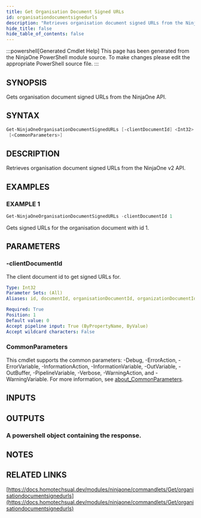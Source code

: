 ```yaml
---
title: Get Organisation Document Signed URLs
id: organisationdocumentsignedurls
description: "Retrieves organisation document signed URLs from the NinjaOne v2 API."
hide_title: false
hide_table_of_contents: false
---
```


:::powershell[Generated Cmdlet Help]
This page has been generated from the NinjaOne PowerShell module source. To make changes please edit the appropriate PowerShell source file.
:::

## SYNOPSIS

Gets organisation document signed URLs from the NinjaOne API.

## SYNTAX

```powershell
Get-NinjaOneOrganisationDocumentSignedURLs [-clientDocumentId] <Int32> [-ProgressAction <ActionPreference>]
 [<CommonParameters>]
```

## DESCRIPTION

Retrieves organisation document signed URLs from the NinjaOne v2 API.

## EXAMPLES

### EXAMPLE 1

```powershell
Get-NinjaOneOrganisationDocumentSignedURLs -clientDocumentId 1
```

Gets signed URLs for the organisation document with id 1.

## PARAMETERS

### -clientDocumentId

The client document id to get signed URLs for.

```yaml
Type: Int32
Parameter Sets: (All)
Aliases: id, documentId, organisationDocumentId, organizationDocumentId

Required: True
Position: 1
Default value: 0
Accept pipeline input: True (ByPropertyName, ByValue)
Accept wildcard characters: False
```

### CommonParameters

This cmdlet supports the common parameters: -Debug, -ErrorAction, -ErrorVariable, -InformationAction, -InformationVariable, -OutVariable, -OutBuffer, -PipelineVariable, -Verbose, -WarningAction, and -WarningVariable. For more information, see [about_CommonParameters](http://go.microsoft.com/fwlink/?LinkID=113216).

## INPUTS


## OUTPUTS

### A powershell object containing the response.

## NOTES

## RELATED LINKS

[https://docs.homotechsual.dev/modules/ninjaone/commandlets/Get/organisationdocumentsignedurls](https://docs.homotechsual.dev/modules/ninjaone/commandlets/Get/organisationdocumentsignedurls)
